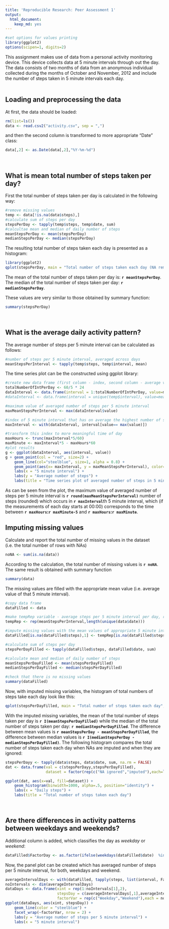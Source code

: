 ```yaml
---
title: 'Reproducible Research: Peer Assessment 1'
output:
  html_document:
    keep_md: yes
---
```

```r
#set options for values printing
library(ggplot2)
options(scipen=1, digits=2)
```

This assignment makes use of data from a personal activity monitoring device.
This device collects data at 5 minute intervals through out the day.
The data consists of two months of data from an anonymous individual collected
during the months of October and November, 2012 and include the number of steps
taken in 5 minute intervals each day.
<br><br>

## Loading and preprocessing the data
At first, the data should be loaded:
```r
rm(list=ls())
data <- read.csv2("activity.csv", sep = ",")
```
and then the second column is transformed to more appropriate "Date" class:
```r
data[,2] <- as.Date(data[,2],"%Y-%m-%d")
```
<br>


## What is mean total number of steps taken per day?
First the total number of steps taken per day is calculated in the following way:
```r
#remove missing values
temp <- data[!is.na(data$steps),]
#calculate sum of steps per day
stepsPerDay <- tapply(temp$steps, temp$date, sum)
#calcultae mean and median of daily number of steps
meanStepsPerDay <- mean(stepsPerDay)
medianStepsPerDay <- median(stepsPerDay)
```

The resulting total number of steps taken each day is presented as a histogram:
```r
library(ggplot2)
qplot(stepsPerDay, main = "Total number of steps taken each day (NA removed)", xlab = "Daily steps", binwidth = 1000)
```

The mean of the total number of steps taken per day is: **`r meanStepsPerDay`**.  
The median of the total number of steps taken per day: **`r medianStepsPerDay`**.


These values are very similar to those obtained by summary function:
```r
summary(stepsPerDay)
```
<br>


## What is the average daily activity pattern?
The average number of steps per 5 minute interval can be calculated as follows:
```r
#number of steps per 5 minute interval, averaged across days
meanStepsPerInterval <- tapply(temp$steps, temp$interval, mean)

```

The time series plot can be the constructed using ggplot library:
```r
#create new data frame (first column - index, second column - average value)
totalNumberOfIntPerDay <- 60/5 * 24
dataInterval <- data.frame(interval = 1:totalNumberOfIntPerDay, value=meanStepsPerInterval)
#dataInterval <- data.frame(interval = unique(temp$interval), value=meanStepsPerInterval)

#maximum value of averaged number of steps per 5 minute interval
maxMeanStepsPerInterval <- max(dataInterval$value)

#index of 5 minute interval that has on average the highest number of steps
maxInterval <- with(dataInterval, interval[value== max(value)])

#transform this index to more meaningful time of day
maxHours <- trunc(maxInterval*5/60)
maxMinute <- maxInterval*5 - maxHours*60
#plot results
g <- ggplot(dataInterval, aes(interval, value))
g + geom_point(col = "red", size=2) + 
    geom_line(col="steelblue", size=1, alpha = 0.8) +
    geom_point(aes(x= maxInterval, y = maxMeanStepsPerInterval), color="red", size = 4, alpha = 0.9) +
    labs(x = "5 minute interval") +
    labs(y = "Average number of steps") +
    labs(title = "Time series plot of averaged number of steps in 5 minute interval")
```

As can be seen from the plot, the maximum value of averaged number of steps per 5 minute interval is **`r round(maxMeanStepsPerInterval)`** number of steps (rounded) which occurs in **`r maxInterval`**th 5 minute interval, which (if the measurements of each day starts at 00:00) corresponds to the time between **`r maxHours`:`r maxMinute-5`** and **`r maxHours`:`r maxMinute`**.
<br>


## Imputing missing values
Calculate and report the total number of missing values in the dataset (i.e. the total number of rows with NAs)
```r
noNA <- sum(is.na(data))
```
According to the calculation, the total number of missing values is **`r noNA`**. The same result is obtained with summary function
```r
summary(data)
```
The missing values are filled with the appropriate mean value (i.e. average value of that 5 minute interval). 
```r
#copy data frame
dataFilled <- data

#make tempRep variable - average steps per 5 minute interval per day, repeat it for number of days in dataset
tempRep <- rep(meanStepsPerInterval,length(unique(data$date)))

#impute missing values with the mean values of appropriate 5 minute interval
dataFilled[is.na(dataFilled$steps),1] <- tempRep[is.na(dataFilled$steps)]

#calculate sum of steps per day
stepsPerDayFilled <- tapply(dataFilled$steps, dataFilled$date, sum)

#calculate mean and median of daily number of steps
meanStepsPerDayFilled <- mean(stepsPerDayFilled)
medianStepsPerDayFilled <- median(stepsPerDayFilled)

#check that there is no missing values
summary(dataFilled)
```
Now, with imputed missing variables, the histogram of total numbers of steps take each day look like this:
```r
qplot(stepsPerDayFilled, main = "Total number of steps taken each day", xlab = "Daily steps", binwidth = 1000)
```

With the imputed missing variables, the mean of the total number of steps taken per day is **`r I(meanStepsPerDayFilled)`** while the median of the total number of steps taken per day: **`r medianStepsPerDayFilled`**. The difference between mean values is **`r meanStepsPerDay - meanStepsPerDayFilled`**, the difference between median values is **`r I(medianStepsPerDay - medianStepsPerDayFilled)`**. The following histogram compares the total number of steps taken each day when NAs are imputed and when they are ignored:
```r
stepsPerDayy <- tapply(data$steps, data$date, sum, na.rm = FALSE)
dat <- data.frame(val = c(stepsPerDayy,stepsPerDayFilled),
                  dataset = factor(rep(c("NA ignored","imputed"),each=length(stepsPerDayy))))

ggplot(dat, aes(x=val, fill=dataset)) +
    geom_histogram(binwidth=1000, alpha=.5, position="identity") +
    labs(x = "Daily steps") +
    labs(title = "Total number of steps taken each day")
```
<br>


## Are there differences in activity patterns between weekdays and weekends?
Additional column is added, which classifies the day as *weekday* or *weekend*:
```r
dataFilled$FactorDay <- as.factor(ifelse(weekdays(dataFilled$date)  %in% c("subota","nedjelja"), "Weekend", "Weekday"))
```
Now, the panel plot can be created which has averaged number of steps per 5 minute interval, for both, weekdays and weekend.
```r
averageIntervalDays <- with(dataFilled, tapply(steps, list(interval, FactorDay), mean))
noIntervals <- dim(averageIntervalDays)
dataDays <- data.frame(xint = rep(1:noIntervals[1],2), 
                       stepsDay = c(averageIntervalDays[,1],averageIntervalDays[,2]),
                       factorVar = rep(c("Weekday","Weekend"),each = noIntervals[1]))
ggplot(dataDays, aes(xint, stepsDay)) +
    geom_line(color = "steelblue") +
    facet_wrap(~factorVar, nrow = 2) +
    labs(y = "Average number of steps per 5 minute interval") +
    labs(x = "5 minute interval")

```



<br>